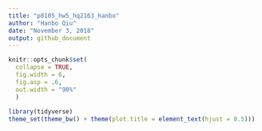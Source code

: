 ```yaml
---
title: "p8105_hw5_hq2163_hanbo"
author: "Hanbo Qiu"
date: "November 3, 2018"
output: github_document
---
```


```r
knitr::opts_chunk$set(
  collapse = TRUE,
  fig.width = 6,
  fig.asp = .6,
  out.width = "90%"
  )
  
library(tidyverse)
theme_set(theme_bw() + theme(plot.title = element_text(hjust = 0.5)))
```



